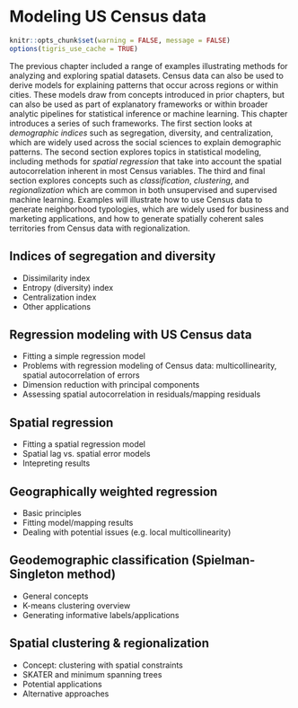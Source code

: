 # Modeling US Census data

```r
knitr::opts_chunk$set(warning = FALSE, message = FALSE)
options(tigris_use_cache = TRUE)
```


The previous chapter included a range of examples illustrating methods for analyzing and exploring spatial datasets.  Census data can also be used to derive models for explaining patterns that occur across regions or within cities.  These models draw from concepts introduced in prior chapters, but can also be used as part of explanatory frameworks or within broader analytic pipelines for statistical inference or machine learning.  This chapter introduces a series of such frameworks.  The first section looks at _demographic indices_ such as segregation, diversity, and centralization, which are widely used across the social sciences to explain demographic patterns.  The second section explores topics in statistical modeling, including methods for _spatial regression_ that take into account the spatial autocorrelation inherent in most Census variables.  The third and final section explores  concepts such as _classification_, _clustering_, and _regionalization_ which are common in both unsupervised and supervised machine learning.  Examples will illustrate how to use Census data to generate neighborhood typologies, which are widely used for business and marketing applications, and how to generate spatially coherent sales territories from Census data with regionalization.  

## Indices of segregation and diversity 

* Dissimilarity index
* Entropy (diversity) index
* Centralization index
* Other applications

## Regression modeling with US Census data 

* Fitting a simple regression model
* Problems with regression modeling of Census data: multicollinearity, spatial autocorrelation of errors
* Dimension reduction with principal components
* Assessing spatial autocorrelation in residuals/mapping residuals

## Spatial regression 

* Fitting a spatial regression model
* Spatial lag vs. spatial error models
* Intepreting results

## Geographically weighted regression 

* Basic principles
* Fitting model/mapping results
* Dealing with potential issues (e.g. local multicollinearity)

## Geodemographic classification (Spielman-Singleton method) 

* General concepts
* K-means clustering overview
* Generating informative labels/applications

## Spatial clustering & regionalization 

* Concept: clustering with spatial constraints
* SKATER and minimum spanning trees
* Potential applications
* Alternative approaches





